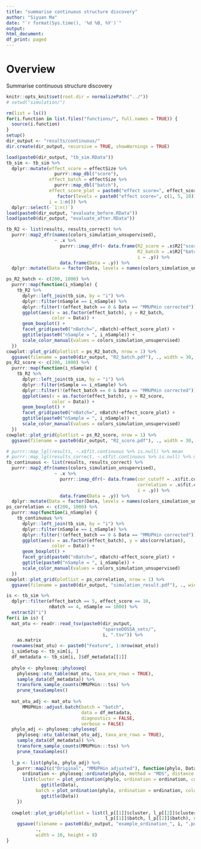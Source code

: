 ```yaml
---
title: "summarise continuous structure discovery"
author: "Siyuan Ma"
date: "`r format(Sys.time(), '%d %B, %Y')`"
output:
html_document:
df_print: paged
---
```

# Overview
Summarise continuous structure discovery

```r
knitr::opts_knit$set(root.dir = normalizePath("../"))
# setwd("simulation/")
```
```r
rm(list = ls())
for(i.function in list.files("functions/", full.names = TRUE)) {
  source(i.function)
}
setup()
dir_output <- "results/continuous/"
dir.create(dir_output, recursive = TRUE, showWarnings = TRUE)
```

```r
load(paste0(dir_output, "tb_sim.RData"))
tb_sim <- tb_sim %>% 
  dplyr::mutate(effect_score = effectSize %>% 
                  purrr::map_dbl("score"),
                effect_batch = effectSize %>% 
                  purrr::map_dbl("batch"),
                effect_score_plot = paste0("effect score=", effect_score) %>% 
                   factor(levels = paste0("effect score=", c(1, 5, 10))),
                i = 1:n()) %>% 
  dplyr::select(-`1:n()`)
load(paste0(dir_output, "evaluate_before.RData"))
load(paste0(dir_output, "evaluate_after.RData"))
```

```r
tb_R2 <- list(results, results_correct) %>% 
  purrr::map2_dfr(names(colors_simulation_unsupervised), 
                  ~ .x %>% 
                    purrr::imap_dfr(~ data.frame(R2_score = .x$R2["score"],
                                                 R2_batch = .x$R2["batch"],
                                                 i = .y)) %>% 
                    data.frame(Data = .y)) %>% 
  dplyr::mutate(Data = factor(Data, levels = names(colors_simulation_unsupervised)))

ps_R2_batch <- c(200, 1000) %>% 
  purrr::map(function(i_nSample) {
    tb_R2 %>% 
      dplyr::left_join(tb_sim, by = "i") %>% 
      dplyr::filter(nSample == i_nSample) %>%
      dplyr::filter(!(effect_batch == 0 & Data == "MMUPHin corrected")) %>% 
      ggplot(aes(x = as.factor(effect_batch), y = R2_batch, 
                 color = Data)) +
      geom_boxplot() +
      facet_grid(paste0("nBatch=", nBatch)~effect_score_plot) +
      ggtitle(paste0("nSample = ", i_nSample)) +
      scale_color_manual(values = colors_simulation_unsupervised)
  })
cowplot::plot_grid(plotlist = ps_R2_batch, nrow = 1) %>% 
  ggsave(filename = paste0(dir_output, "R2_batch.pdf"), ., width = 30, height = 10)
ps_R2_score <- c(200, 1000) %>% 
  purrr::map(function(i_nSample) {
    tb_R2 %>% 
      dplyr::left_join(tb_sim, by = "i") %>% 
      dplyr::filter(nSample == i_nSample) %>%
      dplyr::filter(!(effect_batch == 0 & Data == "MMUPHin corrected")) %>% 
      ggplot(aes(x = as.factor(effect_batch), y = R2_score, 
                 color = Data)) +
      geom_boxplot() +
      facet_grid(paste0("nBatch=", nBatch)~effect_score_plot) +
      ggtitle(paste0("nSample = ", i_nSample)) +
      scale_color_manual(values = colors_simulation_unsupervised)
  })
cowplot::plot_grid(plotlist = ps_R2_score, nrow = 1) %>% 
  ggsave(filename = paste0(dir_output, "R2_score.pdf"), ., width = 30, height = 10)
```


```r
# purrr::map_lgl(results, ~.x$fit.continuous %>% is.null) %>% mean
# purrr::map_lgl(results_correct, ~.x$fit.continuous %>% is.null) %>% mean
tb_continuous <- list(results, results_correct) %>% 
  purrr::map2_dfr(names(colors_simulation_unsupervised), 
                  ~ .x %>% 
                    purrr::imap_dfr(~ data.frame(cor_cutoff = .x$fit.continuous$cor.cutoff,
                                                 correlation = .x$fit.continuous$correlation,
                                                 i = .y)) %>% 
                    data.frame(Data = .y)) %>% 
  dplyr::mutate(Data = factor(Data, levels = names(colors_simulation_unsupervised)))
ps_correlation <- c(200, 1000) %>% 
  purrr::map(function(i_nSample) {
    tb_continuous %>% 
      dplyr::left_join(tb_sim, by = "i") %>% 
      dplyr::filter(nSample == i_nSample) %>%
      dplyr::filter(!(effect_batch == 0 & Data == "MMUPHin corrected")) %>% 
      ggplot(aes(x = as.factor(effect_batch), y = abs(correlation), 
                 color = Data)) +
      geom_boxplot() +
      facet_grid(paste0("nBatch=", nBatch)~effect_score_plot) +
      ggtitle(paste0("nSample = ", i_nSample)) +
      scale_color_manual(values = colors_simulation_unsupervised)
  })
cowplot::plot_grid(plotlist = ps_correlation, nrow = 1) %>% 
  ggsave(filename = paste0(dir_output, "simulation_result.pdf"), ., width = 30, height = 10)
```

```r
is <- tb_sim %>% 
  dplyr::filter(effect_batch == 5, effect_score == 10,
                nBatch == 4, nSample == 1000) %>% 
  extract2("i")
for(i in is) {
  mat_otu <- readr::read_tsv(paste0(dir_output,
                                    "sparseDOSSA_sets/",
                                    i, ".tsv")) %>% 
    as.matrix
  rownames(mat_otu) <- paste0("Feature", 1:nrow(mat_otu))
  i_simSetup <- tb_sim[i, ]
  df_metadata <- tb_sim[i, ]$df_metadata[[1]]
  
  phylo <- phyloseq::phyloseq(
    phyloseq::otu_table(mat_otu, taxa_are_rows = TRUE),
    sample_data(df_metadata)) %>%
    transform_sample_counts(MMUPHin:::tss) %>%
    prune_taxaSamples()
  
  mat_otu_adj <- mat_otu %>% 
      MMUPHin::adjust.batch(batch = "batch", 
                            data = df_metadata,
                            diagnostics = FALSE, 
                            verbose = FALSE)
  phylo_adj <- phyloseq::phyloseq(
    phyloseq::otu_table(mat_otu_adj, taxa_are_rows = TRUE),
    sample_data(df_metadata)) %>%
    transform_sample_counts(MMUPHin:::tss) %>%
    prune_taxaSamples()
  
  l_p <- list(phylo, phylo_adj) %>% 
    purrr::map2(c("Original", "MMUPHin adjusted"), function(phylo, Data) {
      ordination <- phyloseq::ordinate(phylo, method = "MDS", distance = "bray")
      list(cluster = plot_ordination(phylo, ordination = ordination, color = "score") +
             ggtitle(Data),
           batch = plot_ordination(phylo, ordination = ordination, color = "batch") +
             ggtitle(Data))
    })
  
  cowplot::plot_grid(plotlist = list(l_p[[1]]$cluster, l_p[[2]]$cluster,
                                     l_p[[1]]$batch, l_p[[2]]$batch), nrow = 2) %>% 
    ggsave(filename = paste0(dir_output, "example_ordination_", i, ".pdf"),
           .,
           width = 10, height = 8)
}
```
